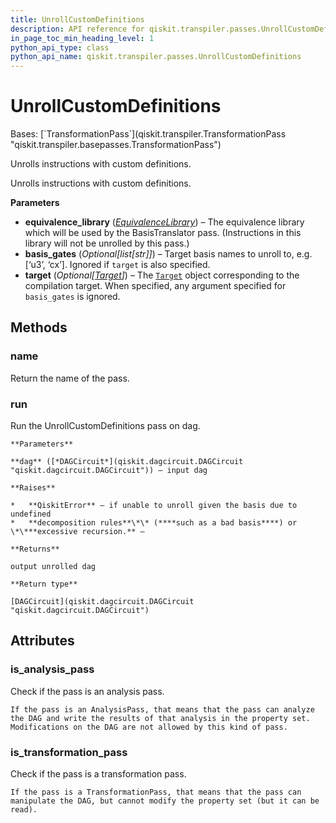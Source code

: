 ```yaml
---
title: UnrollCustomDefinitions
description: API reference for qiskit.transpiler.passes.UnrollCustomDefinitions
in_page_toc_min_heading_level: 1
python_api_type: class
python_api_name: qiskit.transpiler.passes.UnrollCustomDefinitions
---
```


# UnrollCustomDefinitions

<Class id="qiskit.transpiler.passes.UnrollCustomDefinitions" github="https://github.com/qiskit/qiskit/tree/stable/0.24/qiskit/transpiler/passes/basis/unroll_custom_definitions.py" signature="UnrollCustomDefinitions(*args, **kwargs)">
  Bases: [`TransformationPass`](qiskit.transpiler.TransformationPass "qiskit.transpiler.basepasses.TransformationPass")

  Unrolls instructions with custom definitions.

  Unrolls instructions with custom definitions.

  **Parameters**

  *   **equivalence\_library** ([*EquivalenceLibrary*](qiskit.circuit.EquivalenceLibrary "qiskit.circuit.EquivalenceLibrary")) – The equivalence library which will be used by the BasisTranslator pass. (Instructions in this library will not be unrolled by this pass.)
  *   **basis\_gates** (*Optional\[list\[str]]*) – Target basis names to unroll to, e.g. \[‘u3’, ‘cx’]. Ignored if `target` is also specified.
  *   **target** (*Optional\[*[*Target*](qiskit.transpiler.Target "qiskit.transpiler.Target")*]*) – The [`Target`](qiskit.transpiler.Target "qiskit.transpiler.Target") object corresponding to the compilation target. When specified, any argument specified for `basis_gates` is ignored.

  ## Methods

  <span id="qiskit-transpiler-passes-unrollcustomdefinitions-name" />

  ### name

  <Function id="qiskit.transpiler.passes.UnrollCustomDefinitions.name" name="name" signature="UnrollCustomDefinitions.name()">
    Return the name of the pass.
  </Function>

  <span id="qiskit-transpiler-passes-unrollcustomdefinitions-run" />

  ### run

  <Function id="qiskit.transpiler.passes.UnrollCustomDefinitions.run" name="run" signature="UnrollCustomDefinitions.run(dag)">
    Run the UnrollCustomDefinitions pass on dag.

    **Parameters**

    **dag** ([*DAGCircuit*](qiskit.dagcircuit.DAGCircuit "qiskit.dagcircuit.DAGCircuit")) – input dag

    **Raises**

    *   **QiskitError** – if unable to unroll given the basis due to undefined
    *   **decomposition rules**\*\* (****such as a bad basis****) or \*\***excessive recursion.** –

    **Returns**

    output unrolled dag

    **Return type**

    [DAGCircuit](qiskit.dagcircuit.DAGCircuit "qiskit.dagcircuit.DAGCircuit")
  </Function>

  ## Attributes

  ### is\_analysis\_pass

  <Attribute id="qiskit.transpiler.passes.UnrollCustomDefinitions.is_analysis_pass" name="is_analysis_pass">
    Check if the pass is an analysis pass.

    If the pass is an AnalysisPass, that means that the pass can analyze the DAG and write the results of that analysis in the property set. Modifications on the DAG are not allowed by this kind of pass.
  </Attribute>

  ### is\_transformation\_pass

  <Attribute id="qiskit.transpiler.passes.UnrollCustomDefinitions.is_transformation_pass" name="is_transformation_pass">
    Check if the pass is a transformation pass.

    If the pass is a TransformationPass, that means that the pass can manipulate the DAG, but cannot modify the property set (but it can be read).
  </Attribute>
</Class>

